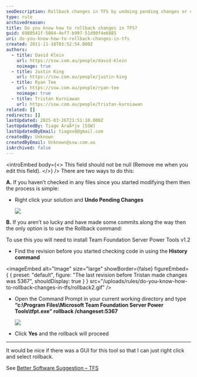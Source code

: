 ```yaml
---
seoDescription: Rollback changes in TFS by undoing pending changes or using Team Foundation Server Power Tools to revert unwanted code revisions.
type: rule
archivedreason:
title: Do you know how to rollback changes in TFS?
guid: 6980541f-5084-4ef7-b997-51d90f4e6885
uri: do-you-know-how-to-rollback-changes-in-tfs
created: 2011-11-18T03:52:54.000Z
authors:
  - title: David Klein
    url: https://ssw.com.au/people/david-klein
    noimage: true
  - title: Justin King
    url: https://ssw.com.au/people/justin-king
  - title: Ryan Tee
    url: https://ssw.com.au/people/ryan-tee
    noimage: true
  - title: Tristan Kurniawan
    url: https://ssw.com.au/people/tristan-kurniawan
related: []
redirects: []
lastUpdated: 2025-03-26T21:51:10.000Z
lastUpdatedBy: Tiago AraÃºjo [SSW]
lastUpdatedByEmail: tiagov8@gmail.com
createdBy: Unknown
createdByEmail: Unknown@ssw.com.au
isArchived: false
---
```


<introEmbed
  body={<>
This field should not be null (Remove me when you edit this field).
  </>}
/>
There are two ways to do this:

**A.** If you haven’t checked in any files since you started modifying them then the process is simple:

* Right click your solution and **Undo Pending Changes**

  ![](/uploads/rules/do-you-know-how-to-rollback-changes-in-tfs/rollback1.gif)

**B.** If you aren’t so lucky and have made some commits along the way then the only option is to use the Rollback command:

To use this you will need to install Team Foundation Server Power Tools v1.2

* Find the revision before you started checking code in using the **History command**

  
<imageEmbed
  alt="Image"
  size="large"
  showBorder={false}
  figureEmbed={ {
    preset: "default",
    figure: "The last revision before Tristan made changes was 5367",
    shouldDisplay: true
  } }
  src="/uploads/rules/do-you-know-how-to-rollback-changes-in-tfs/rollback2.gif"
/>

* Open the Command Prompt in your current working directory and type **“c:\Program Files\Microsoft Team Foundation Server Power Tools\tfpt.exe” rollback /changeset:5367**

  ![](/uploads/rules/do-you-know-how-to-rollback-changes-in-tfs/rollback3.gif)

* Click  **Yes** and the rollback will proceed

---

It would be nice if there was a GUI for this tool so that I can just right click and select rollback.

See [Better Software Suggestion – TFS](https://www.ssw.com.au/archive/standards/better-software-suggestions/team-foundation-server.html#RollbackGUI)
